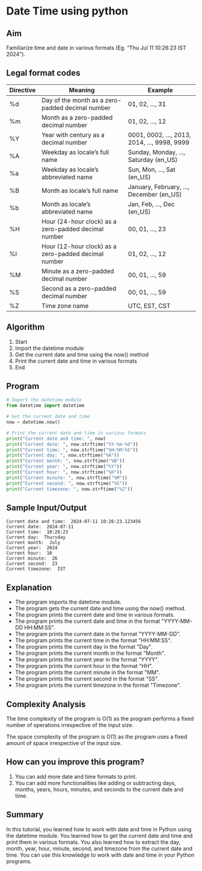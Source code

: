 # Date Time using python

## Aim

Familiarize time and date in various formats (Eg. “Thu Jul 11 10:26:23 IST 2024”).

## Legal format codes

| Directive | Meaning | Example |
|-----------|---------|---------|
|%d | Day of the month as a zero-padded decimal number | 01, 02, ..., 31 |
|%m | Month as a zero-padded decimal number | 01, 02, ..., 12 |
|%Y | Year with century as a decimal number | 0001, 0002, ..., 2013, 2014, ..., 9998, 9999 |
|%A | Weekday as locale’s full name | Sunday, Monday, ..., Saturday (en_US) |
|%a | Weekday as locale’s abbreviated name | Sun, Mon, ..., Sat (en_US) |
|%B | Month as locale’s full name | January, February, ..., December (en_US) |
|%b | Month as locale’s abbreviated name | Jan, Feb, ..., Dec (en_US) |
|%H | Hour (24-hour clock) as a zero-padded decimal number | 00, 01, ..., 23 |
|%I | Hour (12-hour clock) as a zero-padded decimal number | 01, 02, ..., 12 |
|%M | Minute as a zero-padded decimal number | 00, 01, ..., 59 |
|%S | Second as a zero-padded decimal number | 00, 01, ..., 59 |
|%Z | Time zone name | UTC, EST, CST |

## Algorithm

1. Start
2. Import the datetime module
3. Get the current date and time using the now() method
4. Print the current date and time in various formats
5. End

## Program

```python filename="datetime.py" copy showLineNumbers
# Import the datetime module
from datetime import datetime

# Get the current date and time
now = datetime.now()

# Print the current date and time in various formats
print("Current date and time: ", now)
print("Current date: ", now.strftime("%Y-%m-%d"))
print("Current time: ", now.strftime("%H:%M:%S"))
print("Current day: ", now.strftime("%A"))
print("Current month: ", now.strftime("%B"))
print("Current year: ", now.strftime("%Y"))
print("Current hour: ", now.strftime("%H"))
print("Current minute: ", now.strftime("%M"))
print("Current second: ", now.strftime("%S"))
print("Current timezone: ", now.strftime("%Z"))

```

## Sample Input/Output

```plaintext
Current date and time:  2024-07-11 10:26:23.123456
Current date:  2024-07-11
Current time:  10:26:23
Current day:  Thursday
Current month:  July
Current year:  2024
Current hour:  10
Current minute:  26
Current second:  23
Current timezone:  IST
```

## Explanation

* The program imports the datetime module.
* The program gets the current date and time using the now() method.
* The program prints the current date and time in various formats.
* The program prints the current date and time in the format "YYYY-MM-DD HH:MM:SS".
* The program prints the current date in the format "YYYY-MM-DD".
* The program prints the current time in the format "HH:MM:SS".
* The program prints the current day in the format "Day".
* The program prints the current month in the format "Month".
* The program prints the current year in the format "YYYY".
* The program prints the current hour in the format "HH".
* The program prints the current minute in the format "MM".
* The program prints the current second in the format "SS".
* The program prints the current timezone in the format "Timezone".

## Complexity Analysis

The time complexity of the program is O(1) as the program performs a fixed number of operations irrespective of the input size.

The space complexity of the program is O(1) as the program uses a fixed amount of space irrespective of the input size.

## How can you improve this program?

1. You can add more date and time formats to print.
2. You can add more functionalities like adding or subtracting days, months, years, hours, minutes, and seconds to the current date and time.

## Summary

In this tutorial, you learned how to work with date and time in Python using the datetime module. You learned how to get the current date and time and print them in various formats. You also learned how to extract the day, month, year, hour, minute, second, and timezone from the current date and time. You can use this knowledge to work with date and time in your Python programs.
